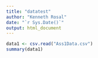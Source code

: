 ```yaml
---
title: "datatest"
author: "Kenneth Rosal"
date: "`r Sys.Date()`"
output: html_document
---
```




```r
data1 <- csv.read("Ass1Data.csv")
summary(data1)
```

